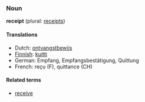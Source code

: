 ===Noun===
'''receipt''' (plural: [[receipts]])

====Translations====
* Dutch: [[ontvangstbewijs]]
*[[Finnish]]: [[kuitti]]
*German: Empfang, Empfangsbestätigung, Quittung
*French: reçu (F), quittance (CH)

====Related terms====
*[[receive]]